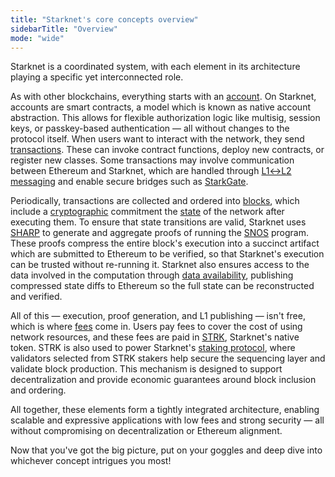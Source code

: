 ```yaml
---
title: "Starknet's core concepts overview"
sidebarTitle: "Overview"
mode: "wide"
---
```


Starknet is a coordinated system, with each element in its architecture playing a specific yet interconnected role.

As with other blockchains, everything starts with an [account](/architecture/accounts/). On Starknet, accounts are smart contracts, a model which is known as native account abstraction. This allows for flexible authorization logic like multisig, session keys, or passkey-based authentication — all without changes to the protocol itself. When users want to interact with the network, they send [transactions](/architecture/transactions/). These can invoke contract functions, deploy new contracts, or register new classes. Some transactions may involve communication between Ethereum and Starknet, which are handled through [L1↔L2 messaging](/architecture/messaging/) and enable secure bridges such as [StarkGate](/architecture/starkgate/).

Periodically, transactions are collected and ordered into [blocks](/architecture/blocks/), which include a [cryptographic](/architecture/cryptography/) commitment the [state](/architecture/state/) of the network after executing them. To ensure that state transitions are valid, Starknet uses [SHARP](/architecture/sharp/) to generate and aggregate proofs of running the [SNOS](/architecture/snos/) program. These proofs compress the entire block's execution into a succinct artifact which are submitted to Ethereum to be verified, so that Starknet's execution can be trusted without re-running it. Starknet also ensures access to the data involved in the computation through [data availability](/architecture/data-availability/), publishing compressed state diffs to Ethereum so the full state can be reconstructed and verified.

All of this — execution, proof generation, and L1 publishing — isn't free, which is where [fees](/architecture/fees/) come in. Users pay fees to cover the cost of using network resources, and these fees are paid in [STRK](/architecture/strk/), Starknet's native token. STRK is also used to power Starknet's [staking protocol](/architecture/staking/), where validators selected from STRK stakers help secure the sequencing layer and validate block production. This mechanism is designed to support decentralization and provide economic guarantees around block inclusion and ordering.

All together, these elements form a tightly integrated architecture, enabling scalable and expressive applications with low fees and strong security — all without compromising on decentralization or Ethereum alignment.

Now that you've got the big picture, put on your goggles and deep dive into whichever concept intrigues you most!